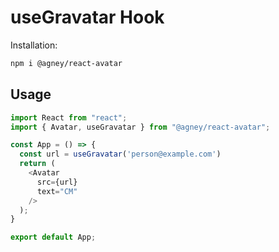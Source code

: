 
<Meta title="useGravatar" component={useGravatar} />

# useGravatar Hook

Installation:

```sh
npm i @agney/react-avatar
```

## Usage

```javascript
import React from "react";
import { Avatar, useGravatar } from "@agney/react-avatar";

const App = () => {
  const url = useGravatar('person@example.com')
  return (
    <Avatar
      src={url}
      text="CM"
    />
  );
}

export default App;
```


